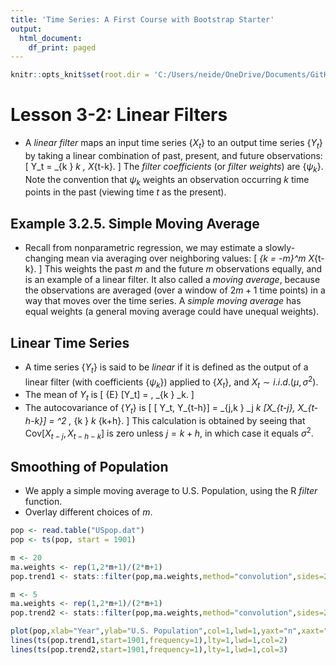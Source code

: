 ```yaml
---
title: 'Time Series: A First Course with Bootstrap Starter'
output:
  html_document:
    df_print: paged
---
```


```r
knitr::opts_knit$set(root.dir = 'C:/Users/neide/OneDrive/Documents/GitHub/BEwebinar/Data')
```

# Lesson 3-2: Linear Filters

- A *linear filter* maps an input time series $\{ X_t \}$ to an output time series $\{ Y_t \}$ by taking a linear combination of past, present, and future observations:
\[
  Y_t = \sum_{k \in {\mathbb Z}} \psi_k \, X_{t-k}.
\]
 The *filter coefficients* (or *filter weights*) are $\{ \psi_k \}$. Note the convention that $\psi_k$ weights an observation occurring $k$ time points in the past (viewing time $t$ as the present). 
 
## Example 3.2.5.  Simple Moving Average

- Recall from nonparametric regression, we may estimate a slowly-changing mean via averaging over neighboring values:
\[
   \frac{1}{2m+1} \sum_{k = -m}^m   X_{t-k}.
\]
This weights the past $m$ and the future $m$ observations equally, and is an example of a linear filter. It also called a *moving average*, because the observations are averaged (over a window of $2m+1$ time points) in a way that moves over the time series. A *simple moving average* has equal weights (a general moving average could have unequal weights).
 
## Linear Time Series

- A time series $\{ Y_t \}$ is said to be *linear* if it is defined as the output of a linear filter 
(with coefficients $\{ \psi_k \}$) applied to $\{ X_t \}$, and $X_t \sim i.i.d.(\mu, \sigma^2)$.
- The mean of $Y_t$ is
\[
 {\mathbb E} [Y_t] = \mu \, \sum_{k \in {\mathbb Z}} \psi_k. 
\]
- The autocovariance of $\{ Y_t \}$ is
\[
 \mbox{Cov} [ Y_t, Y_{t-h}] = \sum_{j,k \in {\mathbb Z}} \psi_j \psi_k \mbox{Cov} [X_{t-j}, X_{t-h-k}]
  = \sigma^2 \, \sum_{k \in {\mathbb Z}} \psi_k \psi_{k+h}.
\]
This calculation is obtained by seeing that $\mbox{Cov} [X_{t-j}, X_{t-h-k}]$ is zero unless $j=k+h$,
in which case it equals $\sigma^2$. 

## Smoothing of Population

- We apply a simple moving average to U.S. Population, using the R *filter* function.
- Overlay different choices of $m$.

```r
pop <- read.table("USpop.dat")
pop <- ts(pop, start = 1901)

m <- 20
ma.weights <- rep(1,2*m+1)/(2*m+1)
pop.trend1 <- stats::filter(pop,ma.weights,method="convolution",sides=2)

m <- 5
ma.weights <- rep(1,2*m+1)/(2*m+1)
pop.trend2 <- stats::filter(pop,ma.weights,method="convolution",sides=2)

plot(pop,xlab="Year",ylab="U.S. Population",col=1,lwd=1,yaxt="n",xaxt="n")
lines(ts(pop.trend1,start=1901,frequency=1),lty=1,lwd=1,col=2)
lines(ts(pop.trend2,start=1901,frequency=1),lty=1,lwd=1,col=3)
```

